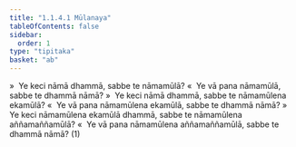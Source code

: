 ```yaml
---
title: "1.1.4.1 Mūlanaya"
tableOfContents: false
sidebar:
  order: 1
type: "tipitaka"
basket: "ab"
---
```



<DynamicBreadcrumb />

<Division number="37">

<Paragraph number="74">
»  Ye keci nāmā dhammā, sabbe te nāmamūlā?
</Paragraph>

<Paragraph number="75">
«  Ye vā pana nāmamūlā, sabbe te dhammā nāmā?
</Paragraph>

</Division>
<Division number="38">

<Paragraph number="76">
»  Ye keci nāmā dhammā, sabbe te nāmamūlena ekamūlā?
</Paragraph>

<Paragraph number="77">
«  Ye vā pana nāmamūlena ekamūlā, sabbe te dhammā nāmā?
</Paragraph>

</Division>
<Division number="39">

<Paragraph number="78">
»  Ye keci nāmamūlena ekamūlā dhammā, sabbe te nāmamūlena aññamaññamūlā?
</Paragraph>

<Paragraph number="79">
«  Ye vā pana nāmamūlena aññamaññamūlā, sabbe te dhammā nāmā? (1)
</Paragraph>
</Division>